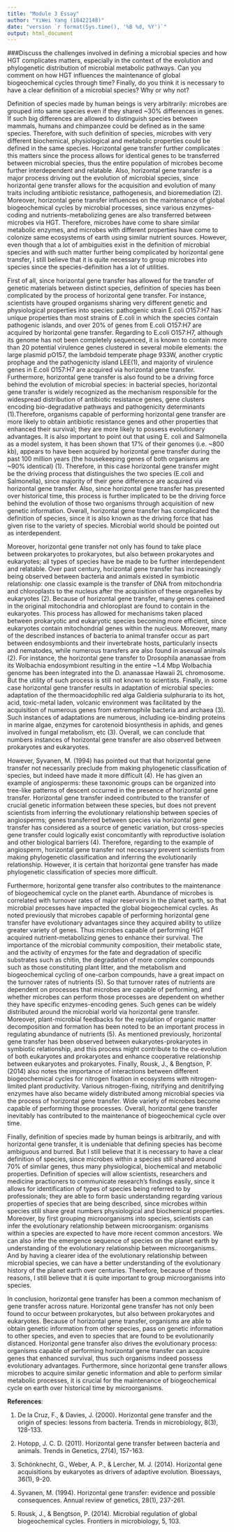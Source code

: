 ```yaml
---
title: "Module 3 Essay"
author: "YiWei Yang (18422148)"
date: "version `r format(Sys.time(), '%B %d, %Y')`"
output: html_document
---
```


###Discuss the challenges involved in defining a microbial species and how HGT complicates matters, especially in the context of the evolution and phylogenetic distribution of microbial metabolic pathways.  Can you comment on how HGT influences the maintenance of global biogeochemical cycles through time?  Finally, do you think it is necessary to have a clear definition of a microbial species?  Why or why not?

   Definition of species made by human beings is very arbitrarily: microbes are grouped into same species even if they shared ~30% differences in genes. If such big differences are allowed to distinguish species between mammals, humans and chimpanzee could be defined as in the same species. Therefore, with such definition of species, microbes with very different biochemical, physiological and metabolic properties could be defined in the same species. Horizontal gene transfer further complicates this matters since the process allows for identical genes to be transferred between microbial species, thus the entire population of microbes become further interdependent and relatable. Also, horizontal gene transfer is a major process driving out the evolution of microbial species, since horizontal gene transfer allows for the acquisition and evolution of many traits including antibiotic resistance, pathogenesis, and bioremediation (2). Moreover, horizontal gene transfer influences on the maintenance of global biogeochemical cycles by microbial processes, since various enzymes-coding and nutrients-metabolizing genes are also transferred between microbes via HGT. Therefore, microbes have come to share similar metabolic enzymes, and microbes with different properties have come to colonize same ecosystems of earth using similar nutrient sources. However, even though that a lot of ambiguities exist in the definition of microbial species and with such matter further being complicated by horizontal gene transfer, I still believe that it is quite necessary to group microbes into species since the species-definition has a lot of utilities. 

  First of all, since horizontal gene transfer has allowed for the transfer of genetic materials between distinct species, definition of species has been complicated by the process of horizontal gene transfer. For instance, scientists have grouped organisms sharing very different genetic and physiological properties into species: pathogenic strain E.coli O157:H7 has unique properties than most strains of E.coli in which the species contain pathogenic islands, and over 20% of genes from E.coli O157:H7 are acquired by horizontal gene transfer. Regarding to E.coli O157:H7,  although its genome has not been completely sequenced, it is known to contain more than 20 potential virulence genes clustered in several mobile elements: the large plasmid pO157, the lambdoid temperate phage 933W, another cryptic prophage and the pathogenicity island LEE(1), and  majority of virulence genes in E.coli O157:H7 are acquired via horizontal gene transfer. Furthermore, horizontal gene transfer is also found to be a driving force behind the evolution of microbial species: in bacterial species, horizontal gene transfer is widely recognized as the mechanism responsible for the widespread distribution of antibiotic resistance genes, gene clusters encoding bio-degradative pathways and pathogenicity determinants (1).Therefore, organisms capable of performing horizontal gene transfer are more likely to obtain antibiotic resistance genes and other properties that enhanced their survival; they are more likely to possess evolutionary advantages. It is also important to point out that using E. coli and Salmonella as a model system, it has been shown that 17% of their genomes (i.e. ~800 kb), appears to have been acquired by horizontal gene transfer during the past 100 million years (the housekeeping genes of both organisms are ~90% identical) (1). Therefore, in this case horizontal gene transfer might be the driving process that distinguishes the two species (E.coli and Salmonella), since majority of their gene difference are acquired via horizontal gene transfer.  Also, since horizontal gene transfer has presented over historical time, this process is further implicated to be the driving force behind the evolution of those two organisms through acquisition of new genetic information. Overall, horizontal gene transfer has complicated the definition of species, since it is also known as the driving force that has given rise to the variety of species. Microbial world should be pointed out as interdependent. 

  Moreover, horizontal gene transfer not only has found to take place between prokaryotes to prokaryotes, but also between prokaryotes and eukaryotes; all types of species have be made to be further interdependent and relatable. Over past century, horizontal gene transfer has increasingly being observed between bacteria and animals existed in symbiotic relationship: one classic example is the transfer of DNA from mitochondria and chloroplasts to the nucleus after the acquisition of these organelles by eukaryotes (2). Because of horizontal gene transfer, many genes contained in the original mitochondria and chloroplast are found to contain in the eukaryotes. This process has allowed for mechanisms taken placed between prokaryotic and eukaryotic species becoming more efficient, since eukaryotes contain mitochondrial genes within the nucleus. Moreover, many of the described instances of bacteria to animal transfer occur as part between endosymbionts and their invertebrate hosts, particularly insects and nematodes, while numerous transfers are also found in asexual animals (2). For instance, the horizontal gene transfer to Drosophila ananassae from its Wolbachia endosymbiont resulting in the entire ~1.4 Mbp Wolbachia genome has been integrated into the D. ananassae Hawaii 2L chromosome. But the utility of such process is still not known to scientists. Finally, in some case horizontal gene transfer results in adaptation of microbial species: adaptation of the thermoacidophilic red alga Galdieria sulphuraria to its hot, acid, toxic-metal laden, volcanic environment was facilitated by the acquisition of numerous genes from extremophile bacteria and archaea (3). Such instances of adaptations are numerous, including ice-binding proteins in marine algae, enzymes for carotenoid biosynthesis in aphids, and genes involved in fungal metabolism, etc (3). Overall, we can conclude that numbers instances of horizontal gene transfer are also observed between prokaryotes and eukaryotes.  

 However, Syvanen, M. (1994) has pointed out that that horizontal gene transfer not necessarily preclude from making phylogenetic classification of species, but indeed have made it more difficult (4).  He has given an example of angiosperms: these taxonomic groups can be organized into tree-like patterns of descent occurred in the presence of horizontal gene transfer. Horizontal gene transfer indeed contributed to the transfer of crucial genetic information between these species, but does not prevent scientists from inferring the evolutionary relationship between species of angiosperms; genes transferred between species via horizontal gene transfer has considered as a source of genetic variation, but cross-species gene transfer could logically exist concomitantly with reproductive isolation and other biological barriers (4). Therefore, regarding to the example of angiosperm, horizontal gene transfer not necessary prevent scientists from making phylogenetic classification and inferring the evolutionarily relationship. However, it is certain that horizontal gene transfer has made phylogenetic classification of species more difficult.  
   
  Furthermore, horizontal gene transfer also contributes to the maintenance of biogeochemical cycle on the planet earth. Abundance of microbes is correlated with turnover rates of major reservoirs in the planet earth, so that microbial processes have impacted the global biogeochemical cycles. As noted previously that microbes capable of performing horizontal gene transfer have evolutionary advantages since they acquired ability to utilize greater variety of genes. Thus microbes capable of performing HGT acquired nutrient-metabolizing genes to enhance their survival. The importance of the microbial community composition, their metabolic state, and the activity of enzymes for the fate and degradation of specific substrates such as chitin, the degradation of more complex compounds such as those constituting plant litter, and the metabolism and biogeochemical cycling of one-carbon compounds, have a great impact on the turnover rates of nutrients (5).  So that turnover rates of nutrients are dependent on processes that microbes are capable of performing, and whether microbes can perform those processes are dependent on whether they have specific enzymes-encoding genes. Such genes can be widely distributed around the microbial world via horizontal gene transfer. Moreover, plant-microbial feedbacks for the regulation of organic matter decomposition and formation has been noted to be an important process in regulating abundance of nutrients (5). As mentioned previously, horizontal gene transfer has been observed between eukaryotes-prokaryotes in symbiotic relationship, and this process might contribute to the co-evolution of both eukaryotes and prokaryotes and enhance cooperative relationship between eukaryotes and prokaryotes. Finally, Rousk, J., & Bengtson, P. (2014) also notes the importance of interactions between different biogeochemical cycles for nitrogen fixation in ecosystems with nitrogen-limited plant productivity. Various nitrogen-fixing, nitrifying and denitrifying enzymes have also became widely distributed among microbial species via the process of horizontal gene transfer. Wide variety of microbes become capable of performing those processes. Overall, horizontal gene transfer inevitably has contributed to the maintenance of biogeochemical cycle over time.  

  Finally, definition of species made by human beings is arbitrarily, and with horizontal gene transfer, it is undeniable that defining species has become ambiguous and burred. But I still believe that it is necessary to have a clear definition of species, since microbes within a species still shared around 70% of similar genes, thus many physiological, biochemical and metabolic properties. Definition of species will allow scientists, researchers and medicine practioners to communicate research’s findings easily, since it allows for identification of types of species being referred to by professionals; they are able to form basic understanding regarding various properties of species that are being described, since microbes within species still share great numbers physiological and biochemical properties. Moreover, by first grouping microorganisms into species, scientists can infer the evolutionary relationship between microorganism: organisms within a species are expected to have more recent common ancestors. We can also infer the emergence sequence of species on the planet earth by understanding of the evolutionary relationship between microorganisms. And by having a clearer idea of the evolutionary relationship between microbial species, we can have a better understanding of the evolutionary history of the planet earth over centuries. Therefore, because of those reasons, I still believe that it is quite important to group microorganisms into species.

  In conclusion, horizontal gene transfer has been a common mechanism of gene transfer across nature. Horizontal gene transfer has not only been found to occur between prokaryotes, but also between prokaryotes and eukaryotes. Because of horizontal gene transfer, organisms are able to obtain genetic information from other species, pass on genetic information to other species, and even to species that are found to be evolutionarily distanced. Horizontal gene transfer also drives the evolutionary process: organisms capable of performing horizontal gene transfer can acquire genes that enhanced survival, thus such organisms indeed possess evolutionary advantages. Furthermore, since horizontal gene transfer allows microbes to acquire similar genetic information and able to perform similar metabolic processes, it is crucial for the maintenance of biogeochemical cycle on earth over historical time by microorganisms. 

**References**:

1.	De la Cruz, F., & Davies, J. (2000). Horizontal gene transfer and the origin of species: lessons from bacteria. Trends in microbiology, 8(3), 128-133.

2.	Hotopp, J. C. D. (2011). Horizontal gene transfer between bacteria and animals. Trends in Genetics, 27(4), 157-163.

3.	Schönknecht, G., Weber, A. P., & Lercher, M. J. (2014). Horizontal gene acquisitions by eukaryotes as drivers of adaptive evolution. Bioessays, 36(1), 9-20.

4.	Syvanen, M. (1994). Horizontal gene transfer: evidence and possible consequences. Annual review of genetics, 28(1), 237-261.

5.	Rousk, J., & Bengtson, P. (2014). Microbial regulation of global biogeochemical cycles. Frontiers in microbiology, 5, 103.



